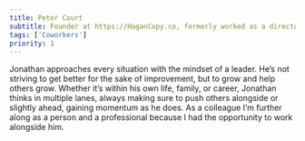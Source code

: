 ```yaml
---
title: Peter Court
subtitle: Founder at https://HaganCopy.co, formerly worked as a director alongside Jonathan
tags: ['Coworkers']
priority: 1
---
```


Jonathan approaches every situation with the mindset of a leader. He’s not striving to get better for the sake of improvement, but to grow and help others grow. Whether it’s within his own life, family, or career, Jonathan thinks in multiple lanes, always making sure to push others alongside or slightly ahead, gaining momentum as he does. As a colleague I’m further along as a person and a professional because I had the opportunity to work alongside him.

